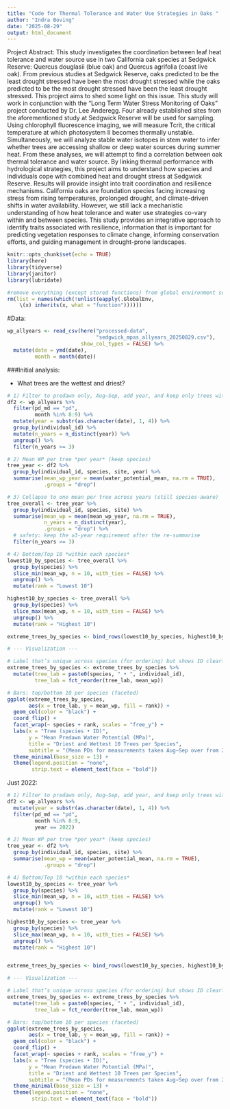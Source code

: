 ```yaml
---
title: "Code for Thermal Tolerance and Water Use Strategies in Oaks "
author: "Indra Boving"
date: "2025-08-29"
output: html_document
---
```


Project Abstract: This study investigates the coordination between leaf heat tolerance and water source use in two California oak species at Sedgwick Reserve: Quercus douglasii (blue oak) and Quercus agrifolia (coast live oak). From previous studies at Sedgwick Reserve, oaks predicted to be the least drought stressed have been the most drought stressed while the oaks predicted to be the most drought stressed have been the least drought stressed. This project aims to shed some light on this issue. This study will work in conjunction with the “Long Term Water Stress Monitoring of Oaks” project conducted by Dr. Lee Anderegg. Four already established sites from the aforementioned study at Sedgwick Reserve will be used for sampling. Using chlorophyll fluorescence imaging, we will measure Tcrit, the critical temperature at which photosystem II becomes thermally unstable. Simultaneously, we will analyze stable water isotopes in stem water to infer whether trees are accessing shallow or deep water sources during summer heat. From these analyses, we will attempt to find a correlation between oak thermal tolerance and water source. By linking thermal performance with hydrological strategies, this project aims to understand how species and individuals cope with combined heat and drought stress at Sedgwick Reserve. Results will provide insight into trait coordination and resilience mechanisms. California oaks are foundation species facing increasing stress from rising temperatures, prolonged drought, and climate-driven shifts in water availability. However, we still lack a mechanistic understanding of how heat tolerance and water use strategies co-vary within and between species. This study provides an integrative approach to identify traits associated with resilience, information that is important for predicting vegetation responses to climate change, informing conservation efforts, and guiding management in drought-prone landscapes. 
 
```r
knitr::opts_chunk$set(echo = TRUE)
library(here)
library(tidyverse)
library(janitor)
library(lubridate)

#remove everything (except stored functions) from global environment so that we can start fresh. 
rm(list = names(which(!unlist(eapply(.GlobalEnv, 
    \(x) inherits(x, what = "function"))))))
```

#Data: 

```r
wp_allyears <- read_csv(here("processed-data", 
                             "sedgwick_mpas_allyears_20250829.csv"),
                        show_col_types = FALSE) %>% 
  mutate(date = ymd(date), 
         month = month(date))
```

###Initial analysis: 

- What trees are the wettest and driest? 

```r
# 1) Filter to predawn only, Aug–Sep, add year, and keep only trees with ≥3 years of measurements 
df2 <- wp_allyears %>% 
  filter(pd_md == "pd",
         month %in% 8:9) %>% 
  mutate(year = substr(as.character(date), 1, 4)) %>%
  group_by(individual_id) %>%
  mutate(n_years = n_distinct(year)) %>%
  ungroup() %>%
  filter(n_years >= 3)

# 2) Mean WP per tree *per year* (keep species)
tree_year <- df2 %>%
  group_by(individual_id, species, site, year) %>%
  summarise(mean_wp_year = mean(water_potential_mean, na.rm = TRUE),
            .groups = "drop")

# 3) Collapse to one mean per tree across years (still species-aware)
tree_overall <- tree_year %>%
  group_by(individual_id, species, site) %>%
  summarise(mean_wp = mean(mean_wp_year, na.rm = TRUE),
            n_years = n_distinct(year),
            .groups = "drop") %>%
  # safety: keep the ≥3-year requirement after the re-summarise
  filter(n_years >= 3)

# 4) Bottom/Top 10 *within each species*
lowest10_by_species <- tree_overall %>%
  group_by(species) %>%
  slice_min(mean_wp, n = 10, with_ties = FALSE) %>%
  ungroup() %>%
  mutate(rank = "Lowest 10")

highest10_by_species <- tree_overall %>%
  group_by(species) %>%
  slice_max(mean_wp, n = 10, with_ties = FALSE) %>%
  ungroup() %>%
  mutate(rank = "Highest 10")

extreme_trees_by_species <- bind_rows(lowest10_by_species, highest10_by_species)

# --- Visualization ---

# Label that’s unique across species (for ordering) but shows ID clearly
extreme_trees_by_species <- extreme_trees_by_species %>%
  mutate(tree_lab = paste0(species, " • ", individual_id),
         tree_lab = fct_reorder(tree_lab, mean_wp))

# Bars: top/bottom 10 per species (faceted)
ggplot(extreme_trees_by_species,
       aes(x = tree_lab, y = mean_wp, fill = rank)) +
  geom_col(color = "black") +
  coord_flip() +
  facet_wrap(~ species + rank, scales = "free_y") +
  labs(x = "Tree (species • ID)",
       y = "Mean Predawn Water Potential (MPa)",
       title = "Driest and Wettest 10 Trees per Species", 
       subtitle = "(Mean PDs for measurements taken Aug–Sep over from 2022-2024 years)") +
  theme_minimal(base_size = 13) +
  theme(legend.position = "none",
        strip.text = element_text(face = "bold"))
```

Just 2022:

```r
# 1) Filter to predawn only, Aug–Sep, add year, and keep only trees with ≥3 years of measurements 
df2 <- wp_allyears %>% 
  mutate(year = substr(as.character(date), 1, 4)) %>% 
  filter(pd_md == "pd",
         month %in% 8:9,
         year == 2022)

# 2) Mean WP per tree *per year* (keep species)
tree_year <- df2 %>%
  group_by(individual_id, species, site) %>%
  summarise(mean_wp = mean(water_potential_mean, na.rm = TRUE),
            .groups = "drop")

# 4) Bottom/Top 10 *within each species*
lowest10_by_species <- tree_year %>%
  group_by(species) %>%
  slice_min(mean_wp, n = 10, with_ties = FALSE) %>%
  ungroup() %>%
  mutate(rank = "Lowest 10")

highest10_by_species <- tree_year %>%
  group_by(species) %>%
  slice_max(mean_wp, n = 10, with_ties = FALSE) %>%
  ungroup() %>%
  mutate(rank = "Highest 10")


extreme_trees_by_species <- bind_rows(lowest10_by_species, highest10_by_species)

# --- Visualization ---

# Label that’s unique across species (for ordering) but shows ID clearly
extreme_trees_by_species <- extreme_trees_by_species %>%
  mutate(tree_lab = paste0(species, " • ", individual_id),
         tree_lab = fct_reorder(tree_lab, mean_wp))

# Bars: top/bottom 10 per species (faceted)
ggplot(extreme_trees_by_species,
       aes(x = tree_lab, y = mean_wp, fill = rank)) +
  geom_col(color = "black") +
  coord_flip() +
  facet_wrap(~ species + rank, scales = "free_y") +
  labs(x = "Tree (species • ID)",
       y = "Mean Predawn Water Potential (MPa)",
       title = "Driest and Wettest 10 Trees per Species", 
       subtitle = "(Mean PDs for measurements taken Aug–Sep over from 2022 years)") +
  theme_minimal(base_size = 13) +
  theme(legend.position = "none",
        strip.text = element_text(face = "bold"))
```

